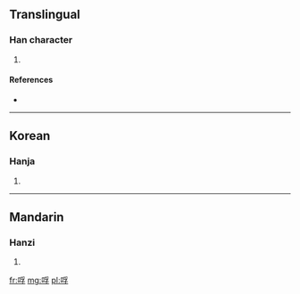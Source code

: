 ==Translingual==

===Han character===
{{Han char|rn=30|rad=口|as=07|sn=10|four=|canj=口月弓木 (RBND)}}

# {{defn|Han|sort=口07}}

====References====
* {{Han ref|kx=0191.100|dkj=03675|dj=0410.230|hdz=10631.120|uh=54F9|ud=21753}}

----

==Korean==

===Hanja===
{{ko-hanja|hangeul=부|rv=bu|mr=pu}}

# {{defn|Korean|sort=口07}}

----

==Mandarin==

===Hanzi===
{{cmn-hanzi|pin=[[fóu]] ([[fou2]])|wg=fou<sup>2</sup>}}

# {{defn|Mandarin|sort=口07}}

[[fr:哹]]
[[mg:哹]]
[[pl:哹]]